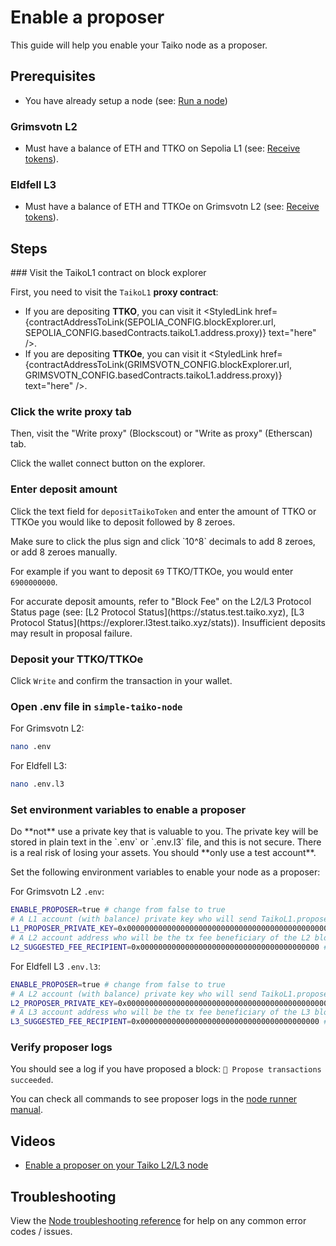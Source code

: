 
# Enable a proposer

This guide will help you enable your Taiko node as a proposer.

## Prerequisites

- You have already setup a node (see: [Run a node](/docs/guides/run-a-node))

### Grimsvotn L2

- Must have a balance of ETH and TTKO on Sepolia L1 (see: [Receive tokens](/docs/guides/receive-tokens)).

### Eldfell L3

- Must have a balance of ETH and TTKOe on Grimsvotn L2 (see: [Receive tokens](/docs/guides/receive-tokens)).

## Steps

<Steps>
### Visit the TaikoL1 contract on block explorer

First, you need to visit the `TaikoL1` **proxy contract**:

- If you are depositing **TTKO**, you can visit it <StyledLink href={contractAddressToLink(SEPOLIA_CONFIG.blockExplorer.url, SEPOLIA_CONFIG.basedContracts.taikoL1.address.proxy)} text="here" />.
- If you are depositing **TTKOe**, you can visit it <StyledLink href={contractAddressToLink(GRIMSVOTN_CONFIG.blockExplorer.url, GRIMSVOTN_CONFIG.basedContracts.taikoL1.address.proxy)} text="here" />.

### Click the write proxy tab

Then, visit the "Write proxy" (Blockscout) or "Write as proxy" (Etherscan) tab.

Click the wallet connect button on the explorer.

### Enter deposit amount

Click the text field for `depositTaikoToken` and enter the amount of TTKO or TTKOe you would like to deposit followed by 8 zeroes.

<Callout type="warning">
  Make sure to click the plus sign and click `10^8` decimals to add 8 zeroes, or
  add 8 zeroes manually.
</Callout>

For example if you want to deposit `69` TTKO/TTKOe, you would enter `6900000000`.

<Callout type="note">
  For accurate deposit amounts, refer to "Block Fee" on the L2/L3 Protocol
  Status page (see: [L2 Protocol Status](https://status.test.taiko.xyz), [L3
  Protocol Status](https://explorer.l3test.taiko.xyz/stats)). Insufficient
  deposits may result in proposal failure.
</Callout>

### Deposit your TTKO/TTKOe

Click `Write` and confirm the transaction in your wallet.

### Open .env file in `simple-taiko-node`

For Grimsvotn L2:
```sh
nano .env
```

For Eldfell L3:
```sh
nano .env.l3
```

### Set environment variables to enable a proposer

<Callout type="warning">
  Do **not** use a private key that is valuable to you. The private key will be
  stored in plain text in the `.env` or `.env.l3` file, and this is not secure.
  There is a real risk of losing your assets. You should **only use a test
  account**.
</Callout>

Set the following environment variables to enable your node as a proposer:

For Grimsvotn L2 `.env`:

```sh
ENABLE_PROPOSER=true # change from false to true
# A L1 account (with balance) private key who will send TaikoL1.proposeBlock transactions
L1_PROPOSER_PRIVATE_KEY=0x0000000000000000000000000000000000000000000000000000000000000000 # your wallet's private key
# A L2 account address who will be the tx fee beneficiary of the L2 blocks that you proposed
L2_SUGGESTED_FEE_RECIPIENT=0x0000000000000000000000000000000000000000 # the recipient of L2/L3 ETH rewards.
```

For Eldfell L3 `.env.l3`:

```sh
ENABLE_PROPOSER=true # change from false to true
# A L2 account (with balance) private key who will send TaikoL1.proposeBlock transactions
L2_PROPOSER_PRIVATE_KEY=0x0000000000000000000000000000000000000000000000000000000000000000 # your wallet's private key
# A L3 account address who will be the tx fee beneficiary of the L3 blocks that you proposed
L3_SUGGESTED_FEE_RECIPIENT=0x0000000000000000000000000000000000000000 # the recipient of L2/L3 ETH rewards.
```

### Verify proposer logs

You should see a log if you have proposed a block: `📝 Propose transactions succeeded`.

You can check all commands to see proposer logs in the [node runner manual](/docs/manuals/node-runner-manual#view-client-proposer-logs).

</Steps>

## Videos

- [Enable a proposer on your Taiko L2/L3 node](https://www.youtube.com/watch?v=z3gWKEoJidw)

## Troubleshooting

View the [Node troubleshooting reference](/docs/reference/node-troubleshooting) for help on any common error codes / issues.
